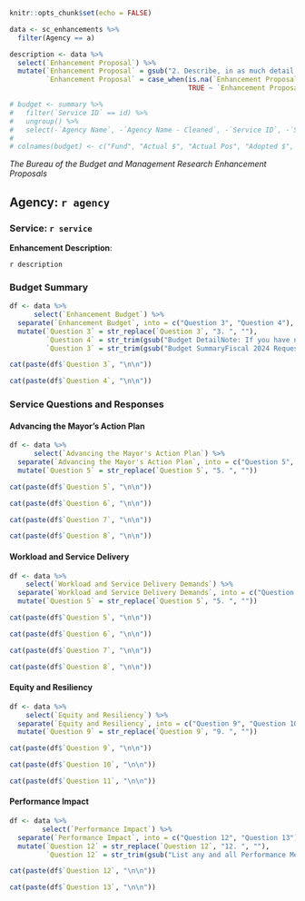 ```r
knitr::opts_chunk$set(echo = FALSE)

data <- sc_enhancements %>%
  filter(Agency == a)

description <- data %>%
  select(`Enhancement Proposal`) %>%
  mutate(`Enhancement Proposal` = gsub("2. Describe, in as much detail as possible, the new or expanded program/strategy you are proposing.", NA, `Enhancement Proposal`),
         `Enhancement Proposal` = case_when(is.na(`Enhancement Proposal`) ~ "No description provided",
                                            TRUE ~ `Enhancement Proposal`))

# budget <- summary %>%
#   filter(`Service ID` == id) %>%
#   ungroup() %>%
#   select(-`Agency Name`, -`Agency Name - Cleaned`, -`Service ID`, -`Service Name`, -`FY24 Dollars - PROP`, -`FY24 Positions - PROP`)
# 
# colnames(budget) <- c("Fund", "Actual $", "Actual Pos", "Adopted $", "Adopted Pos", "CLS $", "CLS Pos")
```

*The Bureau of the Budget and Management Research Enhancement Proposals*

## Agency: `r agency`

### Service: `r service`

**Enhancement Description**: 

`r description`

### Budget Summary

```r

df <- data %>%
      select(`Enhancement Budget`) %>%
  separate(`Enhancement Budget`, into = c("Question 3", "Question 4"), sep = "\\s+[3-4].\\s") %>%
  mutate(`Question 3` = str_replace(`Question 3`, "3. ", ""),
         `Question 4` = str_trim(gsub("Budget DetailNote: If you have no expenditures for a section, please mark the amount as \\$0.  If you have more than one line item for an expenditure type, feel free to include additional rows.                ", "", `Question 4`), side = "left"),
         `Question 3` = str_trim(gsub("Budget SummaryFiscal 2024 Request", "", `Question 3`), side = "left"))

cat(paste(df$`Question 3`, "\n\n"))

cat(paste(df$`Question 4`, "\n\n"))

```


### Service Questions and Responses

#### Advancing the Mayor's Action Plan

```r

df <- data %>%
      select(`Advancing the Mayor's Action Plan`) %>%
  separate(`Advancing the Mayor's Action Plan`, into = c("Question 5", "Question 6", "Question 7", "Question 8"), sep = "\\s+[5-8].\\s") %>%
  mutate(`Question 5` = str_replace(`Question 5`, "5. ", ""))

cat(paste(df$`Question 5`, "\n\n"))

cat(paste(df$`Question 6`, "\n\n"))

cat(paste(df$`Question 7`, "\n\n"))

cat(paste(df$`Question 8`, "\n\n"))

```

#### Workload and Service Delivery

```r

df <- data %>%
    select(`Workload and Service Delivery Demands`) %>%
  separate(`Workload and Service Delivery Demands`, into = c("Question 5", "Question 6", "Question 7", "Question 8"), sep = "\\s+[5-8].\\s") %>%
  mutate(`Question 5` = str_replace(`Question 5`, "5. ", ""))

cat(paste(df$`Question 5`, "\n\n"))

cat(paste(df$`Question 6`, "\n\n"))

cat(paste(df$`Question 7`, "\n\n"))

cat(paste(df$`Question 8`, "\n\n"))

```

#### Equity and Resiliency

```r

df <- data %>%
    select(`Equity and Resiliency`) %>%
  separate(`Equity and Resiliency`, into = c("Question 9", "Question 10", "Question 11"), sep = "\\s+(\\d){1,2}.\\s") %>%
  mutate(`Question 9` = str_replace(`Question 9`, "9. ", ""))

cat(paste(df$`Question 9`, "\n\n"))

cat(paste(df$`Question 10`, "\n\n"))

cat(paste(df$`Question 11`, "\n\n"))

```

#### Performance Impact

```r

df <- data %>%
        select(`Performance Impact`) %>%
  separate(`Performance Impact`, into = c("Question 12", "Question 13"), sep = "\\s+(\\d){1,2}.\\s") %>%
  mutate(`Question 12` = str_replace(`Question 12`, "12. ", ""),
         `Question 12` = str_trim(gsub("List any and all Performance Measures that will improve if your proposal is funded.  The Fiscal 2023 base performance should match your service target for that measure.  The columns of the table below should show how the base performance will improve under the enhancement scenario.  NOTE: You may also include new performance measures that are specific to the performance of the proposed enhancement program - please attach a performance measure change request for these measures. If funded, performance data should be updated to reflect the figures entered below.", "", `Question 12`), side = "left"))

cat(paste(df$`Question 12`, "\n\n"))

cat(paste(df$`Question 13`, "\n\n"))


```
